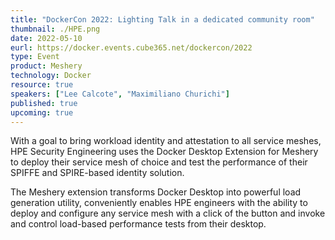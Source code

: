 ```yaml
---
title: "DockerCon 2022: Lighting Talk in a dedicated community room"
thumbnail: ./HPE.png
date: 2022-05-10
eurl: https://docker.events.cube365.net/dockercon/2022
type: Event
product: Meshery
technology: Docker
resource: true
speakers: ["Lee Calcote", "Maximiliano Churichi"]
published: true
upcoming: true
---
```


With a goal to bring workload identity and attestation to all service meshes, HPE Security Engineering uses the Docker Desktop Extension for Meshery to deploy their service mesh of choice and test the performance of their SPIFFE and SPIRE-based identity solution.

The Meshery extension transforms Docker Desktop into powerful load generation utility, conveniently enables HPE engineers with the ability to deploy and configure any service mesh with a click of the button and invoke and control load-based performance tests from their desktop.